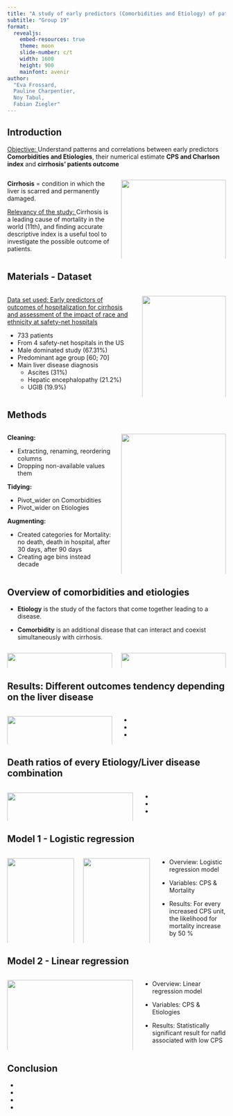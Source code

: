 ```yaml
---
title: "A study of early predictors (Comorbidities and Etiology) of patient's outcome after cirrhosis hospitalization"
subtitle: "Group 19"
format: 
  revealjs:
    embed-resources: true
    theme: moon
    slide-number: c/t
    width: 1600
    height: 900
    mainfont: avenir
author:
  "Eva Frossard,
  Pauline Charpentier,
  Noy Tabul,
  Fabian Ziegler"
---
```


## Introduction 

<u>Objective: </u> Understand patterns and correlations between early predictors
**Comorbidities and Etiologies**, their numerical estimate **CPS and Charlson index** 
and **cirrhosis' patients outcome** \  

:::: {.columns}

::: {.column width="50%"}

**Cirrhosis** = condition in which the liver is scarred and permanently damaged.

<u>Relevancy of the study: </u> Cirrhosis is a leading cause of mortality in the 
world (11th), and finding accurate descriptive index is a useful tool to 
investigate the possible outcome of patients. 

:::

::: {.column width="50%"}

![](../doc/scheme.png){width="100%"}

:::
:::: 

## Materials - Dataset

:::: {.columns}
::: {.column width="60%"}
<u> Data set used: </u> [Early predictors of outcomes of hospitalization for cirrhosis and assessment of the impact of race and ethnicity at safety-net hospitals](https://datadryad.org/stash/dataset/doi:10.5061/dryad.6gt88dv)

- 733 patients 
- From 4 safety-net hospitals in the US    
- Male dominated study (67.31%)
- Predominant age group [60; 70]
- Main liver disease diagnosis 
  * Ascites (31%)
  * Hepatic encephalopathy (21.2%)
  * UGIB (19.9%)
:::

::: {.column width="40%"}
![](../results/plots/Age_gender2.png){width="100%"}
![](../results/plots/Overview_LD.png){width="100%"}
:::

:::: 

## Methods

:::: {.columns}

::: {.column width="50%"}

<b>Cleaning: </b>

- Extracting, renaming, reordering columns
- Dropping non-available values them

<b>Tidying:</b>

- Pivot_wider on Comorbidities
- Pivot_wider on Etiologies

<b>Augmenting:</b>

-   Created categories for Mortality: no death, death in hospital, after 30 days, after 90 days
-   Creating age bins instead decade
:::

::: {.column width="50%"}

![](../doc/workflow.png){width="100%"}
:::

::::

## Overview of comorbidities and etiologies

-   **Etiology** is the study of the factors that come together leading to a disease.

-   **Comorbidity** is an additional disease that can interact and coexist simultaneously with cirrhosis.

::: columns
::: {.column width="50%"}
![](../results/plots/Overview_Etiology.png){width="100%"}
:::

::: {.column width="50%"}
![](../results/plots/Overview_Comorbidities.png){width="100%"}
:::
:::

## Results: Different outcomes tendency depending on the liver disease

:::: {.columns}

::: {.column width="50%"}
![](../results/plots/LD_Mortality.png){width="100%"}

:::

::: {.column width="50%"}
- 
- 
- 
:::
::::

## Death ratios of every Etiology/Liver disease combination

:::: {.columns}

::: {.column width="60%"}
![](../results/plots/Tile_plot_mortality.png){width="100%"}

:::

::: {.column width="40%"}
- 
- 
- 
:::
::::


## Model 1 - Logistic regression

::: columns
::: {.column width="33%"}
![](../results/plots/boxplot_logistic_confidence_interval){width="100%"}
:::

::: {.column width="33%"}
![](../results/plots/mortality_CPS){width="100%"}
:::

::: {.column width="33%"}
-   Overview: Logistic regression model

-   Variables: CPS & Mortality

-   Results: For every increased CPS unit, the likelihood for mortality increase by 50 %
:::
:::

## Model 2 - Linear regression

::: columns
::: {.column width="60%"}
![](../results/plots/Significance_plot_CPS.png){width="100%"}
:::

::: {.column width="40%"}
-   Overview: Linear regression model

-   Variables: CPS & Etiologies

-   Results: Statistically significant result for nafld associated with low CPS
:::
:::

## Conclusion

-   

- 

-   

- 


